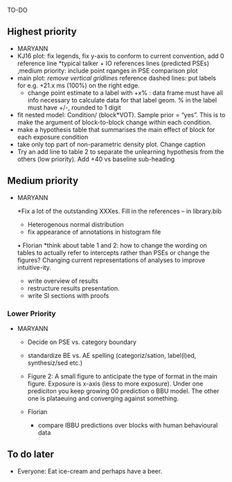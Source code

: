 <!-- Do NOT knit this document. It is part of a larger document. Instead knit the main document (my-apa-formatted-article) -->

TO-DO

## Highest priority
 * MARYANN
  * KJ16 plot: fix legends, fix y-axis to conform to current convention, add 0 reference line *typical talker + IO references lines (predicted PSEs) ,medium priority: include point rqanges in PSE comparison plot
  * main plot:
    *remove vertical gridlines
    *reference dashed lines: put labels for e.g. +21.x ms (100%) on the right edge.
    * change point estimate to a label with +x% : data frame must have all info necessary to calculate data for that label geom. % in the label must have +/-, rounded to 1 digit
    
  * fit nested model: Condition/ (block*VOT). Sample prior = "yes". This is to make the argument of block-to-block change within each condition. 
  * make a hypothesis table that summarises the main effect of block for each exposure condition
  * take only top part of non-parametric density plot. Change caption
  * Try an add line to table 2 to separate the unlearning hypothesis from the others (low priority). Add +40 vs baseline sub-heading
    
    

## Medium priority

* MARYANN

  *Fix a lot of the outstanding XXXes. Fill in the references -- in library.bib
  * Heterogenous normal distribution
  * fix appearance of annotations in histogram file
  
  • Florian
    *think about table 1 and 2: how to change the wording on tables to actually refer to intercepts rather than PSEs or change the figures? Changing current representations of analyses to improve intuitive-ity. 
    * write overview of results
    * restructure results presentation.
    * write SI sections with proofs
  
### Lower Priority

* MARYANN

  * Decide on PSE vs. category boundary 
  * standardize BE vs. AE spelling (categoriz/sation, label(l)ed, synthesiz/sed etc.)
   * Figure 2: A small figure to anticipate the type of format in the main figure. Exposure is x-axis (less to more exposure). Under one prediciton you keep growing 00 prediction o BBU model. The other one is plataeuing and converging against something. 
    
  * Florian
      * compare IBBU predictions over blocks with human behavioural data


## To do later
  
  * Everyone: Eat ice-cream and perhaps have a beer.
